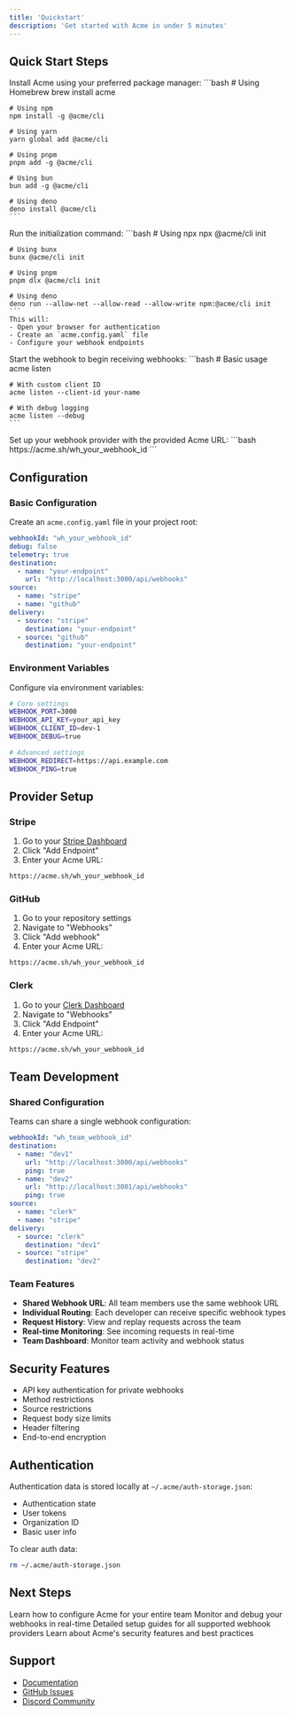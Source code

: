 ```yaml
---
title: 'Quickstart'
description: 'Get started with Acme in under 5 minutes'
---
```


## Quick Start Steps

<Steps>
  <Step title="Installation">
    Install Acme using your preferred package manager:
    ```bash
    # Using Homebrew
    brew install acme

    # Using npm
    npm install -g @acme/cli

    # Using yarn
    yarn global add @acme/cli

    # Using pnpm
    pnpm add -g @acme/cli

    # Using bun
    bun add -g @acme/cli

    # Using deno
    deno install @acme/cli
    ```
  </Step>
  <Step title="Initialize Project">
    Run the initialization command:
    ```bash
    # Using npx
    npx @acme/cli init

    # Using bunx
    bunx @acme/cli init

    # Using pnpm
    pnpm dlx @acme/cli init

    # Using deno
    deno run --allow-net --allow-read --allow-write npm:@acme/cli init
    ```
    This will:
    - Open your browser for authentication
    - Create an `acme.config.yaml` file
    - Configure your webhook endpoints
  </Step>
  <Step title="Start Your Webhook">
    Start the webhook to begin receiving webhooks:
    ```bash
    # Basic usage
    acme listen

    # With custom client ID
    acme listen --client-id your-name

    # With debug logging
    acme listen --debug
    ```
  </Step>
  <Step title="Configure Your Webhook Provider">
    Set up your webhook provider with the provided Acme URL:
    ```bash
    https://acme.sh/wh_your_webhook_id
    ```
  </Step>
</Steps>

## Configuration

### Basic Configuration
Create an `acme.config.yaml` file in your project root:

```yaml
webhookId: "wh_your_webhook_id"
debug: false
telemetry: true
destination:
  - name: "your-endpoint"
    url: "http://localhost:3000/api/webhooks"
source:
  - name: "stripe"
  - name: "github"
delivery:
  - source: "stripe"
    destination: "your-endpoint"
  - source: "github"
    destination: "your-endpoint"
```

### Environment Variables
Configure via environment variables:
```bash
# Core settings
WEBHOOK_PORT=3000
WEBHOOK_API_KEY=your_api_key
WEBHOOK_CLIENT_ID=dev-1
WEBHOOK_DEBUG=true

# Advanced settings
WEBHOOK_REDIRECT=https://api.example.com
WEBHOOK_PING=true
```

## Provider Setup

### Stripe
1. Go to your [Stripe Dashboard](https://dashboard.stripe.com/webhooks)
2. Click "Add Endpoint"
3. Enter your Acme URL:
```bash
https://acme.sh/wh_your_webhook_id
```

### GitHub
1. Go to your repository settings
2. Navigate to "Webhooks"
3. Click "Add webhook"
4. Enter your Acme URL:
```bash
https://acme.sh/wh_your_webhook_id
```

### Clerk
1. Go to your [Clerk Dashboard](https://dashboard.clerk.dev)
2. Navigate to "Webhooks"
3. Click "Add Endpoint"
4. Enter your Acme URL:
```bash
https://acme.sh/wh_your_webhook_id
```

## Team Development

### Shared Configuration
Teams can share a single webhook configuration:

```yaml
webhookId: "wh_team_webhook_id"
destination:
  - name: "dev1"
    url: "http://localhost:3000/api/webhooks"
    ping: true
  - name: "dev2"
    url: "http://localhost:3001/api/webhooks"
    ping: true
source:
  - name: "clerk"
  - name: "stripe"
delivery:
  - source: "clerk"
    destination: "dev1"
  - source: "stripe"
    destination: "dev2"
```

### Team Features
- **Shared Webhook URL**: All team members use the same webhook URL
- **Individual Routing**: Each developer can receive specific webhook types
- **Request History**: View and replay requests across the team
- **Real-time Monitoring**: See incoming requests in real-time
- **Team Dashboard**: Monitor team activity and webhook status

## Security Features

- API key authentication for private webhooks
- Method restrictions
- Source restrictions
- Request body size limits
- Header filtering
- End-to-end encryption

## Authentication

Authentication data is stored locally at `~/.acme/auth-storage.json`:
- Authentication state
- User tokens
- Organization ID
- Basic user info

To clear auth data:
```bash
rm ~/.acme/auth-storage.json
```

## Next Steps

<CardGroup>
  <Card
    title="Team Setup"
    icon="users"
    href="/team-setup"
  >
    Learn how to configure Acme for your entire team
  </Card>
  <Card
    title="Dashboard"
    icon="gauge"
    href="/dashboard"
  >
    Monitor and debug your webhooks in real-time
  </Card>
  <Card
    title="Provider Guides"
    icon="plug"
    href="/providers"
  >
    Detailed setup guides for all supported webhook providers
  </Card>
  <Card
    title="Security"
    icon="shield"
    href="/security"
  >
    Learn about Acme's security features and best practices
  </Card>
</CardGroup>

## Support

- [Documentation](https://docs.acme.sh)
- [GitHub Issues](https://github.com/acme-sh/acme/issues)
- [Discord Community](https://discord.gg/acme)
